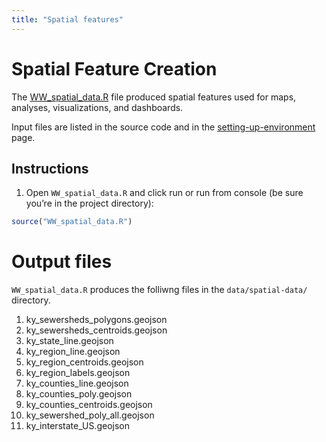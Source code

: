 ```yaml
---
title: "Spatial features"
---
```


# Spatial Feature Creation
The [WW_spatial_data.R](../../WW_spatial_data.R) file produced spatial features used for maps, analyses, visualizations, and dashboards.

Input files are listed in the source code and in the [setting-up-environment](setting-up-environment.qmd) page.

## Instructions
1. Open `WW_spatial_data.R` and click run or run from console (be sure you're in the project directory):

```r
source("WW_spatial_data.R")
```

# Output files
`WW_spatial_data.R` produces the folliwng files in the `data/spatial-data/` directory.

1. ky_sewersheds_polygons.geojson
2. ky_sewersheds_centroids.geojson
3. ky_state_line.geojson
4. ky_region_line.geojson
5. ky_region_centroids.geojson
6. ky_region_labels.geojson
7. ky_counties_line.geojson
8. ky_counties_poly.geojson
9. ky_counties_centroids.geojson
10. ky_sewershed_poly_all.geojson
11. ky_interstate_US.geojson
